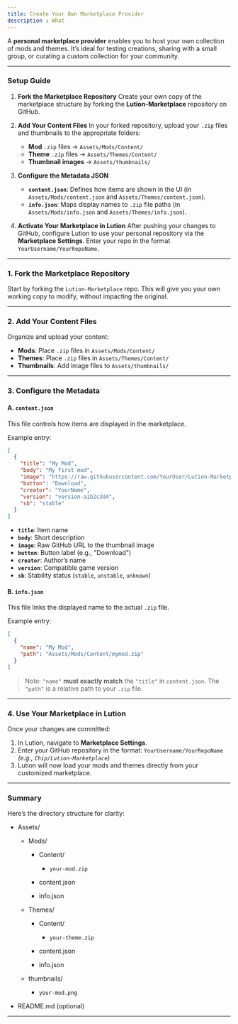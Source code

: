 ```yaml
---
title: Create Your Own Marketplace Provider
description : What
---
```


A **personal marketplace provider** enables you to host your own collection of mods and themes. It’s ideal for testing creations, sharing with a small group, or curating a custom collection for your community.

---

### Setup Guide

<Steps>

1. **Fork the Marketplace Repository**
   Create your own copy of the marketplace structure by forking the **Lution-Marketplace** repository on GitHub.

2. **Add Your Content Files**
   In your forked repository, upload your `.zip` files and thumbnails to the appropriate folders:

   * **Mod** `.zip` files → `Assets/Mods/Content/`
   * **Theme** `.zip` files → `Assets/Themes/Content/`
   * **Thumbnail images** → `Assets/thumbnails/`

3. **Configure the Metadata JSON**

   * **`content.json`**: Defines how items are shown in the UI (in `Assets/Mods/content.json` and `Assets/Themes/content.json`).
   * **`info.json`**: Maps display names to `.zip` file paths (in `Assets/Mods/info.json` and `Assets/Themes/info.json`).

4. **Activate Your Marketplace in Lution**
   After pushing your changes to GitHub, configure Lution to use your personal repository via the **Marketplace Settings**. Enter your repo in the format `YourUsername/YourRepoName`.

</Steps>

---

### 1. Fork the Marketplace Repository

Start by forking the `Lution-Marketplace` repo. This will give you your own working copy to modify, without impacting the original.

---

### 2. Add Your Content Files

Organize and upload your content:

* **Mods**: Place `.zip` files in `Assets/Mods/Content/`
* **Themes**: Place `.zip` files in `Assets/Themes/Content/`
* **Thumbnails**: Add image files to `Assets/thumbnails/`

---

### 3. Configure the Metadata

#### A. `content.json`

This file controls how items are displayed in the marketplace.

Example entry:

```json
[
  {
    "title": "My Mod",
    "body": "My first mod",
    "image": "https://raw.githubusercontent.com/YourUser/Lution-Marketplace/main/Assets/thumbnails/my-mod.png",
    "button": "Download",
    "creator": "YourName",
    "version": "version-a1b2c3d4",
    "sb": "stable"
  }
]
```

* **`title`**: Item name
* **`body`**: Short description
* **`image`**: Raw GitHub URL to the thumbnail image
* **`button`**: Button label (e.g., "Download")
* **`creator`**: Author’s name
* **`version`**: Compatible game version
* **`sb`**: Stability status (`stable`, `unstable`, `unknown`)

#### B. `info.json`

This file links the displayed name to the actual `.zip` file.

Example entry:

```json
[
  {
    "name": "My Mod",
    "path": "Assets/Mods/Content/mymod.zip"
  }
]
```

> Note: `"name"` **must exactly match** the `"title"` in `content.json`. The `"path"` is a relative path to your `.zip` file.

---

### 4. Use Your Marketplace in Lution

Once your changes are committed:

1. In Lution, navigate to **Marketplace Settings**.
2. Enter your GitHub repository in the format: `YourUsername/YourRepoName`
   *(e.g., `Chip/Lution-Marketplace`)*
3. Lution will now load your mods and themes directly from your customized marketplace.

---

### Summary

Here’s the directory structure for clarity:

<FileTree>

* Assets/

  * Mods/

    * Content/

      * `your-mod.zip`
    * content.json
    * info.json
  * Themes/

    * Content/

      * `your-theme.zip`
    * content.json
    * info.json
  * thumbnails/

    * `your-mod.png`
* README.md (optional)

</FileTree>

---